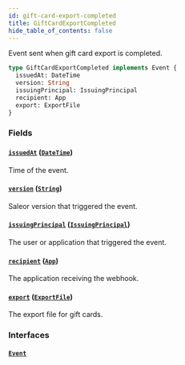 ```yaml
---
id: gift-card-export-completed
title: GiftCardExportCompleted
hide_table_of_contents: false
---
```


Event sent when gift card export is completed.

```graphql
type GiftCardExportCompleted implements Event {
  issuedAt: DateTime
  version: String
  issuingPrincipal: IssuingPrincipal
  recipient: App
  export: ExportFile
}
```

### Fields

#### [`issuedAt`](#) ([`DateTime`](../../../developer/api-reference/scalars/date-time))

Time of the event.

#### [`version`](#) ([`String`](../../../developer/api-reference/scalars/string))

Saleor version that triggered the event.

#### [`issuingPrincipal`](#) ([`IssuingPrincipal`](../../../developer/api-reference/unions/issuing-principal))

The user or application that triggered the event.

#### [`recipient`](#) ([`App`](../../../developer/api-reference/objects/app))

The application receiving the webhook.

#### [`export`](#) ([`ExportFile`](../../../developer/api-reference/objects/export-file))

The export file for gift cards.

### Interfaces

#### [`Event`](../../../developer/api-reference/interfaces/event)
